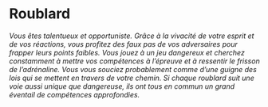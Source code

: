 # Roublard

_Vous êtes talentueux et opportuniste. Grâce à la vivacité de votre esprit et de vos réactions, vous profitez des faux pas de vos adversaires pour frapper leurs points faibles. Vous jouez à un jeu dangereux et cherchez constamment à mettre vos compétences à l’épreuve et à ressentir le frisson de l’adrénaline. Vous vous souciez probablement comme d’une guigne des lois qui se mettent en travers de votre chemin. Si chaque roublard suit une voie aussi unique que dangereuse, ils ont tous en commun un grand éventail de compétences approfondies._
